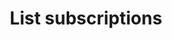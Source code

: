 ---
openapi: get /subscriptions
title: List subscriptions
description: Get a list of all subscriptions associated with your account.
---